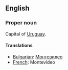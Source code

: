 ==English==

===Proper noun===

Capital of [[Uruguay]].

====Translations====
*[[Bulgarian]]: [[Монтевидео]]
*[[French]]: Montevideo